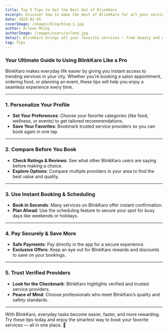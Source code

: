 ---
title: Top 5 Tips to Get the Best Out of BlinkKaro
excerpt: Discover how to make the most of BlinkKaro for all your service needs.
date: 2025-02-05
coverImage: /images/blog/blog-1.jpg
author: Arlene McCoy
authorImage: /images/users/arlene.jpg
detail: BlinkKaro brings all your favorite services — from beauty and wellness to events, food, and home care — into one easy-to-use app. Here are the top five tips to help you get the most out of your BlinkKaro experience.
tag: Tips
---

### Your Ultimate Guide to Using BlinkKaro Like a Pro

BlinkKaro makes everyday life easier by giving you instant access to trending services in your city. Whether you’re booking a salon appointment, ordering food, or planning an event, these tips will help you enjoy a seamless experience every time.

---

### 1. Personalize Your Profile

- **Set Your Preferences**: Choose your favorite categories (like food, wellness, or events) to get tailored recommendations.
- **Save Your Favorites**: Bookmark trusted service providers so you can book again in one tap.

---

### 2. Compare Before You Book

- **Check Ratings & Reviews**: See what other BlinkKaro users are saying before making a choice.
- **Explore Options**: Compare multiple providers in your area to find the best value and quality.

---

### 3. Use Instant Booking & Scheduling

- **Book in Seconds**: Many services on BlinkKaro offer instant confirmation.
- **Plan Ahead**: Use the scheduling feature to secure your spot for busy days like weekends or holidays.

---

### 4. Pay Securely & Save More

- **Safe Payments**: Pay directly in the app for a secure experience.
- **Exclusive Offers**: Keep an eye out for BlinkKaro rewards and discounts to save on your bookings.

---

### 5. Trust Verified Providers

- **Look for the Checkmark**: BlinkKaro highlights verified and trusted service providers.
- **Peace of Mind**: Choose professionals who meet BlinkKaro’s quality and safety standards.

---

With BlinkKaro, everyday tasks become easier, faster, and more rewarding. Try these tips today and enjoy the smartest way to book your favorite services — all in one place. 🚀
